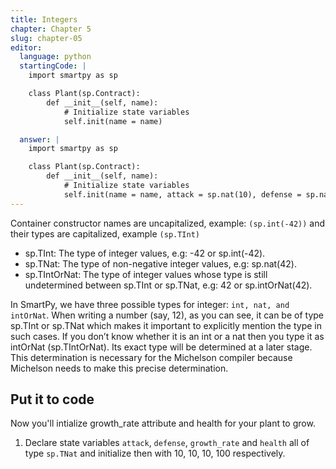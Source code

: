 ```yaml
---
title: Integers
chapter: Chapter 5
slug: chapter-05
editor:
  language: python
  startingCode: |
    import smartpy as sp

    class Plant(sp.Contract):
        def __init__(self, name):
            # Initialize state variables
            self.init(name = name) 

  answer: |  
    import smartpy as sp

    class Plant(sp.Contract):
        def __init__(self, name):
            # Initialize state variables
            self.init(name = name, attack = sp.nat(10), defense = sp.nat(10), growth_rate = sp.nat(10), health = sp.nat(100))
---
```


Container constructor names are uncapitalized, example: `(sp.int(-42))` and their types are capitalized, example `(sp.TInt)`

 - sp.TInt: The type of integer values, e.g: -42 or sp.int(-42).
 - sp.TNat: The type of non-negative integer values, e.g: sp.nat(42).
 - sp.TIntOrNat: The type of integer values whose type is still undetermined between sp.TInt or sp.TNat, e.g: 42 or sp.intOrNat(42).

In SmartPy, we have three possible types for integer: `int, nat, and intOrNat`. When writing a number (say, 12), as you can see, it can be of type sp.TInt or sp.TNat which makes it important to explicitly mention the type in such cases. If you don’t know whether it is an int or a nat then you type it as intOrNat (sp.TIntOrNat). Its exact type will be determined at a later stage. This determination is necessary for the Michelson compiler because Michelson needs to make this precise determination.

## Put it to code

Now you'll intialize growth_rate attribute and health for your plant to grow.

1) Declare state variables `attack`, `defense`, `growth_rate` and `health` all of type `sp.TNat` and initialize then with 10, 10, 10, 100 respectively.


